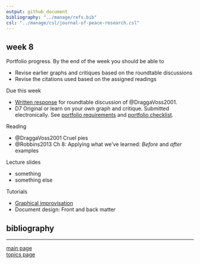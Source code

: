 ```yaml
---
output: github_document
bibliography: "../manage/refs.bib" 
csl: "../manage/csl/journal-of-peace-research.csl"
---
```


## week 8

Portfolio progress. By the end of the week you should be able to

- Revise earlier graphs and critiques based on the roundtable discussions 
- Revise the citations used based on the assigned readings 



Due this week 

- [Written response](read-01_reading-response-form.pdf) for roundtable discussion of @DraggaVoss2001. 
- D7 Original or learn on your own graph and critique. Submitted electronically. See [portfolio requirements](folio-01_portfolio-requirements.md) and [portfolio checklist](folio-02_portfolio-checklist.pdf). 




Reading 

- @DraggaVoss2001 Cruel pies 
- @Robbins2013 Ch 8: Applying what we've learned: *Before* and *after* examples




Lecture slides

- something  
- something else 




Tutorials

- [Graphical improvisation](tut-29_improvise.md)  
- Document design: Front and back matter 






## bibliography 

<div id="refs"></div>
  
---

[main page](../README.md)<br>
[topics page](../README-by-topic.md)
